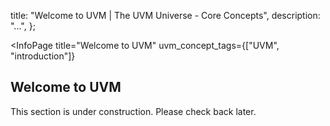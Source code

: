 
  title: "Welcome to UVM | The UVM Universe - Core Concepts",
  description: "...",
};

<InfoPage
  title="Welcome to UVM"
  uvm_concept_tags={["UVM", "introduction"]}
>

  ## Welcome to UVM

  This section is under construction. Please check back later.

</InfoPage>